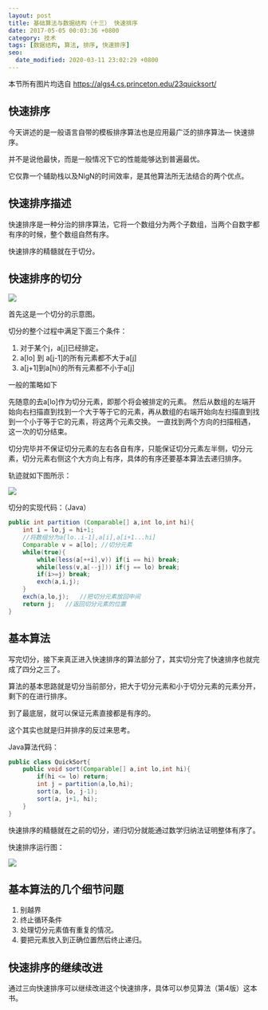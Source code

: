 ```yaml
---
layout: post
title: 基础算法与数据结构（十三） 快速排序
date: 2017-05-05 00:03:36 +0800
category: 技术
tags: [数据结构, 算法, 排序, 快速排序]
seo:
  date_modified: 2020-03-11 23:02:29 +0800
---
```


本节所有图片均选自 https://algs4.cs.princeton.edu/23quicksort/


## 快速排序
今天讲述的是一般语言自带的模板排序算法也是应用最广泛的排序算法— 快速排序。

并不是说他最快，而是一般情况下它的性能能够达到普遍最优。

它仅靠一个辅助栈以及NlgN的时间效率，是其他算法所无法结合的两个优点。

## 快速排序描述
快速排序是一种分治的排序算法，它将一个数组分为两个子数组，当两个自数字都有序的时候，整个数组自然有序。

快速排序的精髓就在于切分。

## 快速排序的切分
![](/assets/img/blog/quick1.png)

首先这是一个切分的示意图。


切分的整个过程中满足下面三个条件：
1. 对于某个j，a[j]已经排定。
2. a[lo] 到 a[j-1]的所有元素都不大于a[j]
3. a[j+1]到a[hi}的所有元素都不小于a[j]

一般的策略如下

先随意的去a[lo]作为切分元素，即那个将会被排定的元素。
然后从数组的左端开始向右扫描直到找到一个大于等于它的元素，再从数组的右端开始向左扫描直到找到一个小于等于它的元素，将这两个元素交换。
一直找到两个方向的扫描相遇，这一次的切分结束。

切分完毕并不保证切分元素的左右各自有序，只能保证切分元素左半侧，切分元素，切分元素右侧这个大方向上有序，具体的有序还要基本算法去递归排序。

轨迹就如下图所示：

![](/assets/img/blog/quick2.png)

切分的实现代码：（Java）

```java
public int partition (Comparable[] a,int lo,int hi){
	int i = lo,j = hi+1;
	//将数组分为a[lo..i-1],a[i],a[i+1...hi]
	Comparable v = a[lo]; //切分元素
	while(true){
		while(less(a[++i],v)) if(i == hi) break;
		while(less(v,a[--j])) if(j == lo) break;
		if(i>=j) break;
		exch(a,i,j);
	}
	exch(a,lo,j);   //把切分元素放回中间
	return j;   //返回切分元素的位置
}
```


## 基本算法
写完切分，接下来真正进入快速排序的算法部分了，其实切分完了快速排序也就完成了四分之三了。

算法的基本思路就是切分当前部分，把大于切分元素和小于切分元素的元素分开，剩下的在进行排序。

到了最底层，就可以保证元素直接都是有序的。

这个其实也就是归并排序的反过来思考。

Java算法代码：
```java
public class QuickSort{
	public void sort(Comparable[] a,int lo,int hi){
		if(hi <= lo) return;
		int j = partition(a,lo,hi);
		sort(a, lo, j-1);
		sort(a, j+1, hi);
	}
}
```

快速排序的精髓就在之前的切分，递归切分就能通过数学归纳法证明整体有序了。

快速排序运行图：

![](/assets/img/blog/quick3.png)


## 基本算法的几个细节问题
1. 别越界
2. 终止循环条件
3. 处理切分元素值有重复的情况。
4. 要把元素放入到正确位置然后终止递归。

## 快速排序的继续改进
通过三向快速排序可以继续改进这个快速排序，具体可以参见算法（第4版）这本书。




